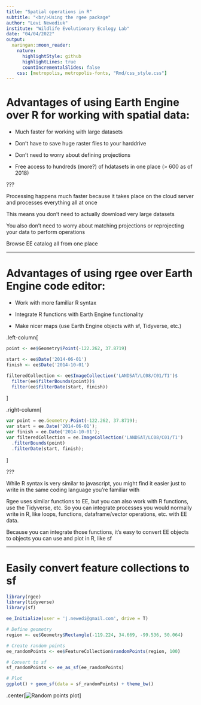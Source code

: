 ```yaml
---
title: "Spatial operations in R"
subtitle: "<br/>Using the rgee package"
author: "Levi Newediuk"
institute: "Wildlife Evolutionary Ecology Lab"
date: "04/04/2022"
output:
  xaringan::moon_reader:
    nature:
      highlightStyle: github
      highlightLines: true
      countIncrementalSlides: false
    css: [metropolis, metropolis-fonts, "Rmd/css_style.css"]
---
```


# Advantages of using Earth Engine over R for working with spatial data:

- Much faster for working with large datasets

- Don't have to save huge raster files to your harddrive

- Don't need to worry about defining projections

- Free access to hundreds (more?) of hdatasets in one place (> 600 as of 2018)

???

Processing happens much faster because it takes place on the cloud server and processes everything all at once

This means you don't need to actually download very large datasets

You also don't need to worry about matching projections or reprojecting your data to perform operations

Browse EE catalog all from one place

---

# Advantages of using rgee over Earth Engine code editor:

- Work with more familiar R syntax

- Integrate R functions with Earth Engine functionality

- Make nicer maps (use Earth Engine objects with sf, Tidyverse, etc.)

.left-column[
```r
point <- ee$Geometry$Point(-122.262, 37.8719)

start <- ee$Date('2014-06-01')
finish <- ee$Date('2014-10-01')

filteredCollection <- ee$ImageCollection('LANDSAT/LC08/C01/T1')$
  filter(ee$filterBounds(point))$
  filter(ee$filterDate(start, finish))
```
]

.right-column[
```js
var point = ee.Geometry.Point(-122.262, 37.8719);
var start = ee.Date('2014-06-01');
var finish = ee.Date('2014-10-01');
var filteredCollection = ee.ImageCollection('LANDSAT/LC08/C01/T1')
  .filterBounds(point)
  .filterDate(start, finish);
```
]

???

While R syntax is very similar to javascript, you might find it easier just to write in the same coding language you're familiar with

Rgee uses similar functions to EE, but you can also work with R functions, use the Tidyverse, etc. So you can integrate processes you would normally write in R, like loops, functions, dataframe/vector operations, etc. with EE data.

Because you can integrate those functions, it's easy to convert EE objects to objects you can use and plot in R, like sf

---

# Easily convert feature collections to sf

```r

library(rgee)
library(tidyverse)
library(sf)

ee_Initialize(user = 'j.newedi@gmail.com', drive = T)

```


```r

# Define geometry
region <- ee$Geometry$Rectangle(-119.224, 34.669, -99.536, 50.064)

# Create random points
ee_randomPoints <- ee$FeatureCollection$randomPoints(region, 100)

# Convert to sf
sf_randomPoints <- ee_as_sf(ee_randomPoints)

```

```r

# Plot
ggplot() + geom_sf(data = sf_randomPoints) + theme_bw()

```

.center[![Random points plot](rgee_slides_files/figure-html/random_pt_plot.png)]

